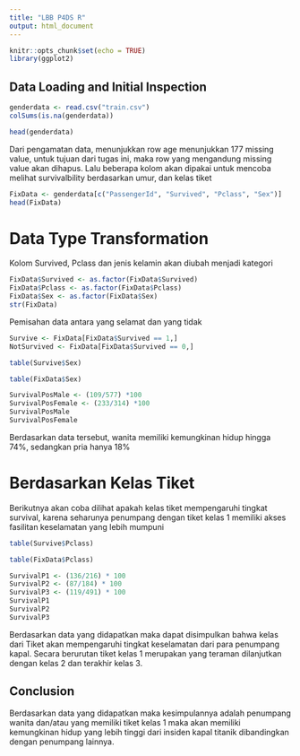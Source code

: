 ---
title: "LBB P4DS R"
output: html_document
---

```{r setup, include=FALSE}
knitr::opts_chunk$set(echo = TRUE)
library(ggplot2)
```

## Data Loading and Initial Inspection
```{r cars}
genderdata <- read.csv("train.csv")
colSums(is.na(genderdata))
```
```{r}
head(genderdata)
```

Dari pengamatan data, menunjukkan row age menunjukkan 177 missing value, untuk tujuan dari tugas ini, maka row yang mengandung missing value akan dihapus. Lalu beberapa kolom akan dipakai untuk mencoba melihat survivalbility berdasarkan umur, dan kelas tiket

```{r}
FixData <- genderdata[c("PassengerId", "Survived", "Pclass", "Sex")]
head(FixData)
```

# Data Type Transformation

Kolom Survived, Pclass dan jenis kelamin akan diubah menjadi kategori 

```{r}
FixData$Survived <- as.factor(FixData$Survived)
FixData$Pclass <- as.factor(FixData$Pclass)
FixData$Sex <- as.factor(FixData$Sex)
str(FixData)
```
Pemisahan data antara yang selamat dan yang tidak


```{r}
Survive <- FixData[FixData$Survived == 1,]
NotSurvived <- FixData[FixData$Survived == 0,]
```


```{r}
table(Survive$Sex)
```


```{r}
table(FixData$Sex)
```
```{r}
SurvivalPosMale <- (109/577) *100
SurvivalPosFemale <- (233/314) *100
SurvivalPosMale
SurvivalPosFemale
```




Berdasarkan data tersebut, wanita memiliki kemungkinan hidup hingga 74%, sedangkan pria hanya 18%

# Berdasarkan Kelas Tiket

Berikutnya akan coba dilihat apakah kelas tiket mempengaruhi tingkat survival, karena seharunya penumpang dengan tiket kelas 1 memiliki akses fasilitan keselamatan yang lebih mumpuni 

```{r}
table(Survive$Pclass)
```
```{r}
table(FixData$Pclass)
```

```{r}
SurvivalP1 <- (136/216) * 100
SurvivalP2 <- (87/184) * 100
SurvivalP3 <- (119/491) * 100
SurvivalP1
SurvivalP2
SurvivalP3
```
Berdasarkan data yang didapatkan maka dapat disimpulkan bahwa kelas dari Tiket akan mempengaruhi tingkat keselamatan dari para penumpang kapal. Secara berurutan tiket kelas 1 merupakan yang teraman dilanjutkan dengan kelas 2 dan terakhir kelas 3.

## Conclusion

Berdasarkan data yang didapatkan maka kesimpulannya adalah penumpang wanita dan/atau yang memiliki tiket kelas 1 maka akan memiliki kemungkinan hidup yang lebih tinggi dari insiden kapal titanik dibandingkan dengan penumpang lainnya. 




